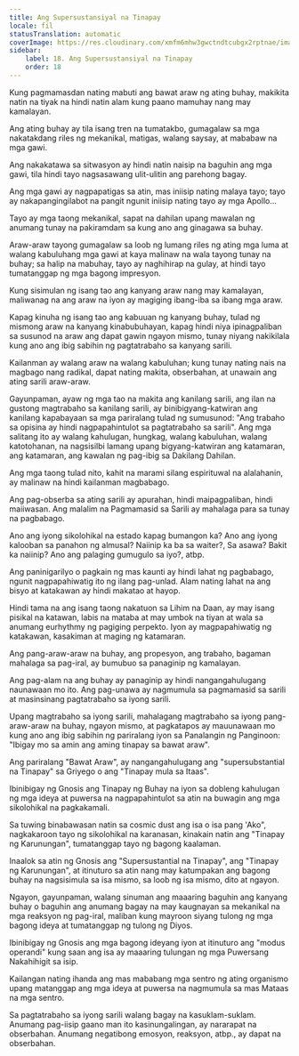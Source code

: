```yaml
---
title: Ang Supersustansiyal na Tinapay
locale: fil
statusTranslation: automatic
coverImage: https://res.cloudinary.com/xmfm6mhw3gwctndtcubgx2rptnae/image/upload/v1740468922/small_cover_tratado_de_psicologia_revolucionaria_a4c0dca4e0.webp
sidebar:
    label: 18. Ang Supersustansiyal na Tinapay
    order: 18
---
```

Kung pagmamasdan nating mabuti ang bawat araw ng ating buhay, makikita natin na tiyak na hindi natin alam kung paano mamuhay nang may kamalayan.

Ang ating buhay ay tila isang tren na tumatakbo, gumagalaw sa mga nakatakdang riles ng mekanikal, matigas, walang saysay, at mababaw na mga gawi.

Ang nakakatawa sa sitwasyon ay hindi natin naisip na baguhin ang mga gawi, tila hindi tayo nagsasawang ulit-ulitin ang parehong bagay.

Ang mga gawi ay nagpapatigas sa atin, mas iniisip nating malaya tayo; tayo ay nakapangingilabot na pangit ngunit iniisip nating tayo ay mga Apollo...

Tayo ay mga taong mekanikal, sapat na dahilan upang mawalan ng anumang tunay na pakiramdam sa kung ano ang ginagawa sa buhay.

Araw-araw tayong gumagalaw sa loob ng lumang riles ng ating mga luma at walang kabuluhang mga gawi at kaya malinaw na wala tayong tunay na buhay; sa halip na mabuhay, tayo ay naghihirap na gulay, at hindi tayo tumatanggap ng mga bagong impresyon.

Kung sisimulan ng isang tao ang kanyang araw nang may kamalayan, maliwanag na ang araw na iyon ay magiging ibang-iba sa ibang mga araw.

Kapag kinuha ng isang tao ang kabuuan ng kanyang buhay, tulad ng mismong araw na kanyang kinabubuhayan, kapag hindi niya ipinagpaliban sa susunod na araw ang dapat gawin ngayon mismo, tunay niyang nakikilala kung ano ang ibig sabihin ng pagtatrabaho sa kanyang sarili.

Kailanman ay walang araw na walang kabuluhan; kung tunay nating nais na magbago nang radikal, dapat nating makita, obserbahan, at unawain ang ating sarili araw-araw.

Gayunpaman, ayaw ng mga tao na makita ang kanilang sarili, ang ilan na gustong magtrabaho sa kanilang sarili, ay binibigyang-katwiran ang kanilang kapabayaan sa mga pariralang tulad ng sumusunod: "Ang trabaho sa opisina ay hindi nagpapahintulot sa pagtatrabaho sa sarili". Ang mga salitang ito ay walang kahulugan, hungkag, walang kabuluhan, walang katotohanan, na nagsisilbi lamang upang bigyang-katwiran ang katamaran, ang katamaran, ang kawalan ng pag-ibig sa Dakilang Dahilan.

Ang mga taong tulad nito, kahit na marami silang espirituwal na alalahanin, ay malinaw na hindi kailanman magbabago.

Ang pag-obserba sa ating sarili ay apurahan, hindi maipagpaliban, hindi maiiwasan. Ang malalim na Pagmamasid sa Sarili ay mahalaga para sa tunay na pagbabago.

Ano ang iyong sikolohikal na estado kapag bumangon ka? Ano ang iyong kalooban sa panahon ng almusal? Naiinip ka ba sa waiter?, Sa asawa? Bakit ka naiinip? Ano ang palaging gumugulo sa iyo?, atbp.

Ang paninigarilyo o pagkain ng mas kaunti ay hindi lahat ng pagbabago, ngunit nagpapahiwatig ito ng ilang pag-unlad. Alam nating lahat na ang bisyo at katakawan ay hindi makatao at hayop.

Hindi tama na ang isang taong nakatuon sa Lihim na Daan, ay may isang pisikal na katawan, labis na mataba at may umbok na tiyan at wala sa anumang eurhythmy ng pagiging perpekto. Iyon ay magpapahiwatig ng katakawan, kasakiman at maging ng katamaran.

Ang pang-araw-araw na buhay, ang propesyon, ang trabaho, bagaman mahalaga sa pag-iral, ay bumubuo sa panaginip ng kamalayan.

Ang pag-alam na ang buhay ay panaginip ay hindi nangangahulugang naunawaan mo ito. Ang pag-unawa ay nagmumula sa pagmamasid sa sarili at masinsinang pagtatrabaho sa iyong sarili.

Upang magtrabaho sa iyong sarili, mahalagang magtrabaho sa iyong pang-araw-araw na buhay, ngayon mismo, at pagkatapos ay mauunawaan mo kung ano ang ibig sabihin ng pariralang iyon sa Panalangin ng Panginoon: "Ibigay mo sa amin ang aming tinapay sa bawat araw".

Ang pariralang "Bawat Araw", ay nangangahulugang ang "supersubstantial na Tinapay" sa Griyego o ang "Tinapay mula sa Itaas".

Ibinibigay ng Gnosis ang Tinapay ng Buhay na iyon sa dobleng kahulugan ng mga ideya at puwersa na nagpapahintulot sa atin na buwagin ang mga sikolohikal na pagkakamali.

Sa tuwing binabawasan natin sa cosmic dust ang isa o isa pang 'Ako", nagkakaroon tayo ng sikolohikal na karanasan, kinakain natin ang "Tinapay ng Karunungan", tumatanggap tayo ng bagong kaalaman.

Inaalok sa atin ng Gnosis ang "Supersustantial na Tinapay", ang "Tinapay ng Karunungan", at itinuturo sa atin nang may katumpakan ang bagong buhay na nagsisimula sa isa mismo, sa loob ng isa mismo, dito at ngayon.

Ngayon, gayunpaman, walang sinuman ang maaaring baguhin ang kanyang buhay o baguhin ang anumang bagay na may kaugnayan sa mekanikal na mga reaksyon ng pag-iral, maliban kung mayroon siyang tulong ng mga bagong ideya at tumatanggap ng tulong ng Diyos.

Ibinibigay ng Gnosis ang mga bagong ideyang iyon at itinuturo ang "modus operandi" kung saan ang isa ay maaaring tulungan ng mga Puwersang Nakahihigit sa isip.

Kailangan nating ihanda ang mas mababang mga sentro ng ating organismo upang matanggap ang mga ideya at puwersa na nagmumula sa mas Mataas na mga sentro.

Sa pagtatrabaho sa iyong sarili walang bagay na kasuklam-suklam. Anumang pag-iisip gaano man ito kasinungalingan, ay nararapat na obserbahan. Anumang negatibong emosyon, reaksyon, atbp., ay dapat na obserbahan.

